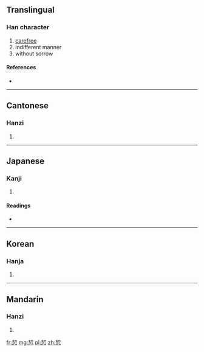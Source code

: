 ==Translingual==

===Han character===
{{Han char|rn=61|rad=心|as=06|sn=10|four=5733<sub>2</sub>|canj=手竹心 (QHP), X手竹心 (XQHP)}}

# [[carefree]]
# indifferent manner
# without sorrow

====References====
* {{Han ref|kx=0384.280|dkj=10571|dj=0715.110|hdz=42289.050|uh=605D|ud=24669|bh=D17C|bd=53628}}

----

==Cantonese==

===Hanzi===
{{yue-hanzi|jyut=|y=aat3, gaat1}}

# {{defn|Cantonese|sort=心06}}

----

==Japanese==

===Kanji===
{{ja-kanji|grade=|rs=心06}}

# {{defn|Japanese|sort=心06}}

====Readings====
* {{ja-readings|on=[[かい]] (kai), [[かつ]] (katsu), [[けち]] (kechi)|kun=}}

----

==Korean==

===Hanja===
{{ko-hanja|hangeul=[[괄]], [[개]]|eumhun=|rv=gwal, gae|mr=kwal, kae|y=kwal, kay}}

# {{defn|Korean|sort=心06}}

----

==Mandarin==

===Hanzi===
{{cmn-hanzi|pin=[[jiá]] ([[jia2]])|wg=chia<sup>2</sup>}}

# {{defn|Mandarin|sort=心06}}

[[fr:恝]]
[[mg:恝]]
[[pl:恝]]
[[zh:恝]]